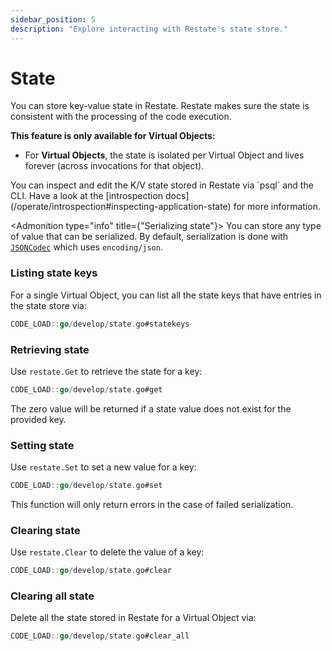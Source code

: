 ```yaml
---
sidebar_position: 5
description: "Explore interacting with Restate's state store."
---
```



# State
You can store key-value state in Restate.
Restate makes sure the state is consistent with the processing of the code execution.

**This feature is only available for Virtual Objects:**
- For **Virtual Objects**, the state is isolated per Virtual Object and lives forever (across invocations for that object).

<Admonition type="info" title="Command-line introspection">
    You can inspect and edit the K/V state stored in Restate via `psql` and the CLI.
    Have a look at the [introspection docs](/operate/introspection#inspecting-application-state) for more information.
</Admonition>

<Admonition type="info" title={"Serializing state"}>
    You can store any type of value that can be serialized. By default, serialization is done with
    [`JSONCodec`](https://pkg.go.dev/github.com/restatedev/sdk-go/encoding#PayloadCodec)
    which uses `encoding/json`.
</Admonition>

### Listing state keys
For a single Virtual Object, you can list all the state keys that have entries in the state store via:

```go
CODE_LOAD::go/develop/state.go#statekeys
```

### Retrieving state
Use `restate.Get` to retrieve the state for a key:

```go
CODE_LOAD::go/develop/state.go#get
```

The zero value will be returned if a state value does not exist for the provided key.

### Setting state
Use `restate.Set` to set a new value for a key:

```go
CODE_LOAD::go/develop/state.go#set
```

This function will only return errors in the case of failed serialization.

### Clearing state
Use `restate.Clear` to delete the value of a key:

```go
CODE_LOAD::go/develop/state.go#clear
```

### Clearing all state

Delete all the state stored in Restate for a Virtual Object via:

```go
CODE_LOAD::go/develop/state.go#clear_all
```
